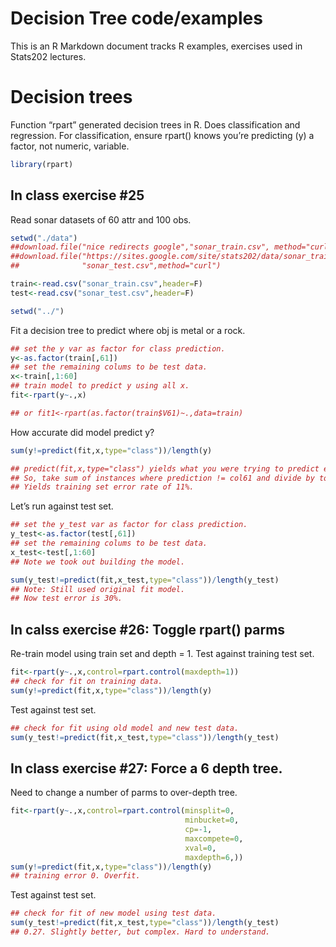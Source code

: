 Decision Tree code/examples
========================================================

This is an R Markdown document tracks R examples, exercises used in Stats202 lectures.

# Decision trees

Function "rpart" generated decision trees in R. Does classification and regression. For classification, ensure rpart() knows you're predicting (y) a factor, not numeric, variable.
```r
library(rpart)
```

## In class exercise #25

Read sonar datasets of 60 attr and 100 obs.

```r
setwd("./data")
##download.file("nice redirects google","sonar_train.csv", method="curl")
##download.file("https://sites.google.com/site/stats202/data/sonar_train.csv",
##              "sonar_test.csv",method="curl")

train<-read.csv("sonar_train.csv",header=F)
test<-read.csv("sonar_test.csv",header=F)

setwd("../")
```

Fit a decision tree to predict where obj is metal or a rock.

```r
## set the y var as factor for class prediction.
y<-as.factor(train[,61])
## set the remaining colums to be test data.
x<-train[,1:60]
## train model to predict y using all x.
fit<-rpart(y~.,x)

## or fit1<-rpart(as.factor(train$V61)~.,data=train)
```

How accurate did model predict y? 

```r
sum(y!=predict(fit,x,type="class"))/length(y)

## predict(fit,x,type="class") yields what you were trying to predict e.g., column 61. 
## So, take sum of instances where prediction != col61 and divide by total obs.
## Yields training set error rate of 11%.
```

Let's run against test set.

```r
## set the y_test var as factor for class prediction.
y_test<-as.factor(test[,61])
## set the remaining colums to be test data.
x_test<-test[,1:60] 
## Note we took out building the model. 

sum(y_test!=predict(fit,x_test,type="class"))/length(y_test)
## Note: Still used original fit model. 
## Now test error is 30%.
```

## In calss exercise #26: Toggle rpart() parms

Re-train model using train set and depth = 1. Test against training test set.

```r
fit<-rpart(y~.,x,control=rpart.control(maxdepth=1)) 
## check for fit on training data.
sum(y!=predict(fit,x,type="class"))/length(y)
```

Test against test set.
```r
## check for fit using old model and new test data.
sum(y_test!=predict(fit,x_test,type="class"))/length(y_test)
```

## In class exercise #27: Force a 6 depth tree.

Need to change a number of parms to over-depth tree.

```r
fit<-rpart(y~.,x,control=rpart.control(minsplit=0,
                                       minbucket=0,
                                       cp=-1,
                                       maxcompete=0,
                                       xval=0,
                                       maxdepth=6,)) 
sum(y!=predict(fit,x,type="class"))/length(y)
## training error 0. Overfit. 
```

Test against test set.

```r
## check for fit of new model using test data.
sum(y_test!=predict(fit,x_test,type="class"))/length(y_test)
## 0.27. Slightly better, but complex. Hard to understand. 
```
